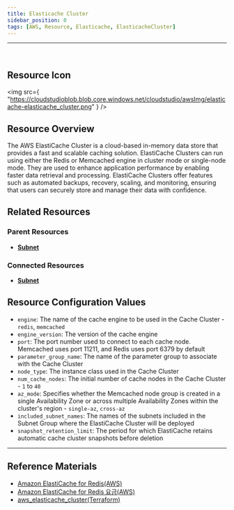 ```yaml
---
title: Elasticache Cluster
sidebar_position: 0
tags: [AWS, Resource, Elasticache, ElasticacheCluster]
---
```


<hr />
<br />

## Resource Icon

<img
    src={
        "https://cloudstudioblob.blob.core.windows.net/cloudstudio/awsImg/elasticache-elasticache_cluster.png"
    }
/>

## Resource Overview

The AWS ElastiCache Cluster is a cloud-based in-memory data store that provides a fast and scalable caching solution. 
ElastiCache Clusters can run using either the Redis or Memcached engine in cluster mode or single-node mode. 
They are used to enhance application performance by enabling faster data retrieval and processing. 
ElastiCache Clusters offer features such as automated backups, recovery, scaling, and monitoring, ensuring that users can securely store and manage their data with confidence.

## Related Resources

### Parent Resources

-   [**Subnet**](https://docs.cstudio.app/docs/resource/aws/Vpc/Subnet)

### Connected Resources

-   [**Subnet**](https://docs.cstudio.app/docs/resource/aws/ElastiCache/ElasticacheCluster)

## Resource Configuration Values

-   `engine`: The name of the cache engine to be used in the Cache Cluster - `redis`, `memcached`
-   `engine_version`: The version of the cache engine
-   `port`: The port number used to connect to each cache node. Memcached uses port 11211, and Redis uses port 6379 by default
-   `parameter_group_name`: The name of the parameter group to associate with the Cache Cluster
-   `node_type`: The instance class used in the Cache Cluster
-   `num_cache_nodes`: The initial number of cache nodes in the Cache Cluster - `1` to `40`
-   `az_mode`: Specifies whether the Memcached node group is created in a single Availability Zone or across multiple Availability Zones within the cluster's region - `single-az`, `cross-az`
-   `included_subnet_names`: The names of the subnets included in the Subnet Group where the ElastiCache Cluster will be deployed
-   `snapshot_retention_limit`: The period for which ElastiCache retains automatic cache cluster snapshots before deletion

---

## Reference Materials

-   [Amazon ElastiCache for Redis(AWS)](https://docs.aws.amazon.com/ko_kr/AmazonElastiCache/latest/red-ug/WhatIs.html)
-   [Amazon ElastiCache for Redis 요금(AWS)](https://aws.amazon.com/ko/elasticache/pricing/?nc=sn&loc=5)
-   [aws_elasticache_cluster(Terraform)](https://registry.terraform.io/providers/hashicorp/aws/latest/docs/resources/elasticache_cluster)
